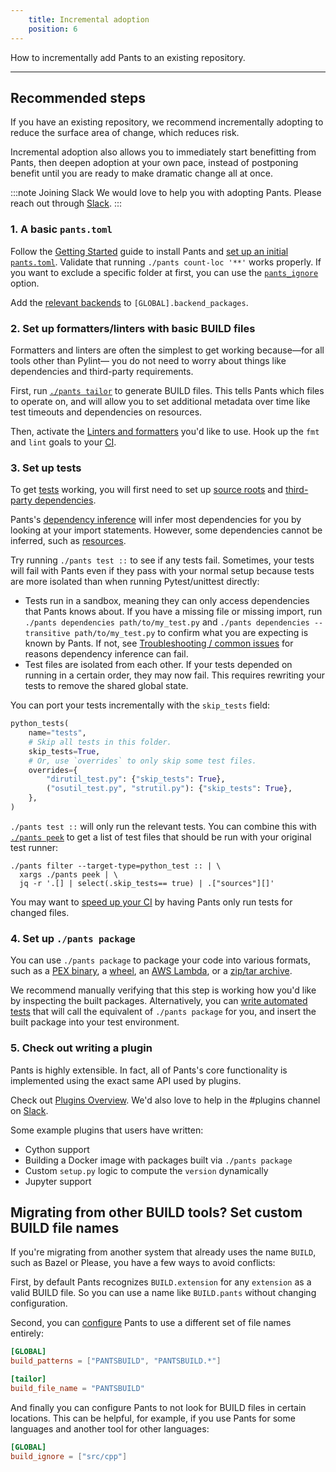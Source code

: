 ```yaml
---
    title: Incremental adoption
    position: 6
---
```


How to incrementally add Pants to an existing repository.

---

## Recommended steps

If you have an existing repository, we recommend incrementally adopting to reduce the surface area of change, which reduces risk.

Incremental adoption also allows you to immediately start benefitting from Pants, then deepen adoption at your own pace, instead of postponing benefit until you are ready to make dramatic change all at once.

:::note Joining Slack
We would love to help you with adopting Pants. Please reach out through [Slack](/community/getting-help).
:::

### 1. A basic `pants.toml`

Follow the [Getting Started](./index.mdx) guide to install Pants and [set up an initial `pants.toml`](./initial-configuration.mdx). Validate that running `./pants count-loc '**'` works properly. If you want to exclude a specific folder at first, you can use the [`pants_ignore`](../../../reference/global-options.mdx#section-pants-ignore) option.

Add the [relevant backends](../../using-pants/key-concepts/backends.mdx) to `[GLOBAL].backend_packages`.

### 2. Set up formatters/linters with basic BUILD files

Formatters and linters are often the simplest to get working because—for all tools other than Pylint— you do not need to worry about things like dependencies and third-party requirements.

First, run [`./pants tailor`](./create-initial-build-files.mdx) to generate BUILD files. This tells Pants which files to operate on, and will allow you to set additional metadata over time like test timeouts and dependencies on resources.

Then, activate the [Linters and formatters](../../python/overview/linters-and-formatters.mdx) you'd like to use. Hook up the `fmt` and `lint` goals to your [CI](../../using-pants/using-pants-in-ci.mdx).

### 3. Set up tests

To get [tests](../../python/goals/test.mdx) working, you will first need to set up [source roots](../../using-pants/key-concepts/source-roots.mdx) and [third-party dependencies](../../python/overview/third-party-dependencies.mdx).

Pants's [dependency inference](../../using-pants/key-concepts/targets-and-build-files.mdx) will infer most dependencies for you by looking at your import statements. However, some dependencies cannot be inferred, such as [resources](../../using-pants/assets-and-archives.mdx).

Try running `./pants test ::` to see if any tests fail. Sometimes, your tests will fail with Pants even if they pass with your normal setup because tests are more isolated than when running Pytest/unittest directly:

- Tests run in a sandbox, meaning they can only access dependencies that Pants knows about. If you have a missing file or missing import, run `./pants dependencies path/to/my_test.py` and `./pants dependencies --transitive path/to/my_test.py` to confirm what you are expecting is known by Pants. If not, see [Troubleshooting / common issues](../../using-pants/troubleshooting-common-issues.mdx) for reasons dependency inference can fail.
- Test files are isolated from each other. If your tests depended on running in a certain order, they may now fail. This requires rewriting your tests to remove the shared global state.

You can port your tests incrementally with the `skip_tests` field:

```python title="project/BUILD"
python_tests(
    name="tests",
    # Skip all tests in this folder.
    skip_tests=True,
    # Or, use `overrides` to only skip some test files.
    overrides={
        "dirutil_test.py": {"skip_tests": True},
        ("osutil_test.py", "strutil.py"): {"skip_tests": True},
    },
)
```

`./pants test ::` will only run the relevant tests. You can combine this with [`./pants peek`](../../using-pants/project-introspection.mdx) to get a list of test files that should be run with your original test runner:

```
./pants filter --target-type=python_test :: | \
  xargs ./pants peek | \
  jq -r '.[] | select(.skip_tests== true) | .["sources"][]'
```

You may want to [speed up your CI](../../using-pants/using-pants-in-ci.mdx) by having Pants only run tests for changed files.

### 4. Set up `./pants package`

You can use `./pants package` to package your code into various formats, such as a [PEX binary](../../python/goals/package.mdx), a [wheel](../../python/overview/building-distributions.mdx), an [AWS Lambda](../../python/integrations/aws-lambda.mdx), or a [zip/tar archive](../../using-pants/assets-and-archives.mdx).

We recommend manually verifying that this step is working how you'd like by inspecting the built packages. Alternatively, you can [write automated tests](../../python/goals/test.mdx) that will call the equivalent of `./pants package` for you, and insert the built package into your test environment.

### 5. Check out writing a plugin

Pants is highly extensible. In fact, all of Pants's core functionality is implemented using the exact same API used by plugins.

Check out [Plugins Overview](../../writing-plugins/overview.mdx). We'd also love to help in the #plugins channel on [Slack](/community/members).

Some example plugins that users have written:

- Cython support
- Building a Docker image with packages built via `./pants package`
- Custom `setup.py` logic to compute the `version` dynamically
- Jupyter support

## Migrating from other BUILD tools? Set custom BUILD file names

If you're migrating from another system that already uses the name `BUILD`, such as Bazel or Please, you have a few ways to avoid conflicts:

First, by default Pants recognizes `BUILD.extension` for any `extension` as a valid BUILD file. So you can use a name like `BUILD.pants` without changing configuration.

Second, you can [configure](../../../reference/global-options.mdx#section-build-patterns) Pants to use a different set of file names entirely:

```toml title="pants.toml"
[GLOBAL]
build_patterns = ["PANTSBUILD", "PANTSBUILD.*"]

[tailor]
build_file_name = "PANTSBUILD"
```

And finally you can configure Pants to not look for BUILD files in certain locations. This can be helpful, for example, if you use Pants for some languages and another tool for other languages:

```toml title="pants.toml"
[GLOBAL]
build_ignore = ["src/cpp"]
```
